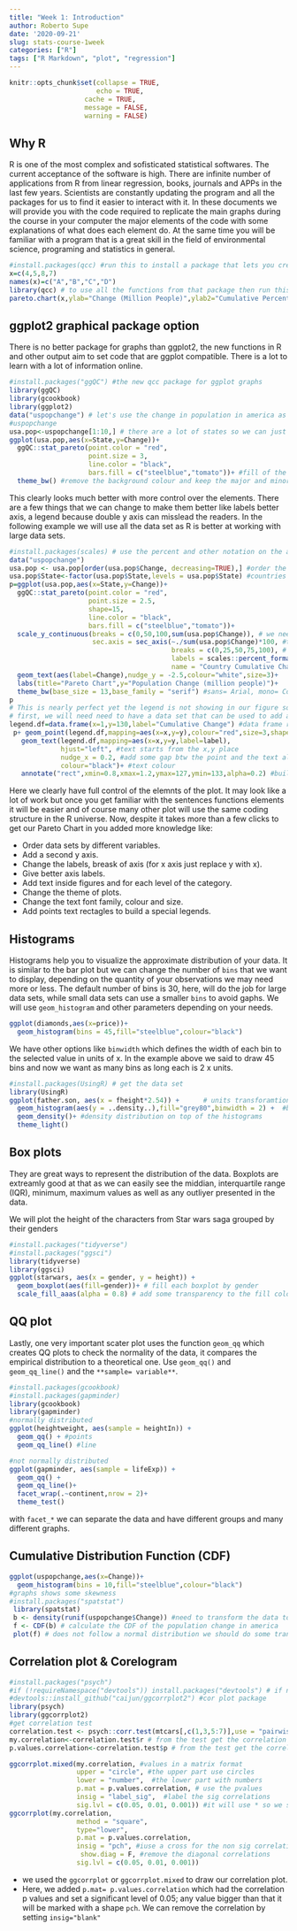 ```yaml
---
title: "Week 1: Introduction"
author: Roberto Supe
date: '2020-09-21'
slug: stats-course-1week
categories: ["R"]
tags: ["R Markdown", "plot", "regression"]
---
```

```r
knitr::opts_chunk$set(collapse = TRUE,
                      echo = TRUE,
                   cache = TRUE,
                   message = FALSE,
                   warning = FALSE)
```

## Why R

R is one of the most complex and sofisticated statistical softwares. The current acceptance of the software is high. There are infinite number of applications from R from linear regression, books, journals and APPs in the last few years. Scientists are constantly updating the program and all the packages for us to find it easier to interact with it. 
In these documents we will provide you with the code required to replicate the main graphs during the course in your computer the major elements of the code with some explanations of what does each element do. At the same time you will be familiar with a program that is a great skill in the field of environmental science, programing and statistics in general.

```r
#install.packages(qcc) #run this to install a package that lets you create the graph
x=c(4,5,8,7)
names(x)=c("A","B","C","D")
library(qcc) # to use all the functions from that package then run this once per session
pareto.chart(x,ylab="Change (Million People)",ylab2="Cumulative Percentage")
```

## ggplot2 graphical package option

There is no better package for graphs than ggplot2, the new functions in R and other output aim to set code that are ggplot compatible. There is a lot to learn with a lot of information online. 

```r
#install.packages("ggQC") #the new qcc package for ggplot graphs
library(ggQC)
library(gcookbook)
library(ggplot2)
data("uspopchange") # let's use the change in population in america as and example
#uspopchange
usa.pop<-uspopchange[1:10,] # there are a lot of states so we can just take the first 10 states for the example data set
ggplot(usa.pop,aes(x=State,y=Change))+
  ggQC::stat_pareto(point.color = "red", 
                    point.size = 3, 
                    line.color = "black",
                    bars.fill = c("steelblue","tomato"))+ #fill of the bars is continous therefore you need to set the first and last and you will get a gradient for all the bars 
  theme_bw() #remove the background colour and keep the major and minor axis and some other plot structures 
```

This clearly looks much better with more control over the elements. There are a few things that we can change to make them better like labels better axis, a legend because double y axis can misslead the readers. In the following example we will use all the data set as R is better at working with large data sets. 

```r
#install.packages(scales) # use the percent and other notation on the axis
data("uspopchange")
usa.pop <- usa.pop[order(usa.pop$Change, decreasing=TRUE),] #order the data set by the values of Change in a decreasing order
usa.pop$State<-factor(usa.pop$State,levels = usa.pop$State) #countries labels in the right place
p=ggplot(usa.pop,aes(x=State,y=Change))+
  ggQC::stat_pareto(point.color = "red", 
                    point.size = 2.5, 
                    shape=15,
                    line.color = "black",
                    bars.fill = c("steelblue","tomato"))+
  scale_y_continuous(breaks = c(0,50,100,sum(usa.pop$Change)), # we need to control the left y axis breaks
                     sec.axis = sec_axis(~./sum(usa.pop$Change)*100, #this is Cumulative Sum(y)/sum(all states in change)*100 (%)
                                         breaks = c(0,25,50,75,100), # which breaks do you want to show
                                         labels = scales::percent_format(scale = 1), #from the package scales use :: percent, we need to use percent_format(scale=1) because transform the axis in 100 already 
                                         name = "Country Cumulative Change"))+ # give it a name
  geom_text(aes(label=Change),nudge_y = -2.5,colour="white",size=3)+ 
  labs(title="Pareto Chart",y="Population Change (million people)")+
  theme_bw(base_size = 13,base_family = "serif") #sans= Arial, mono= Courier, serif= Times New Roman
p
# This is nearly perfect yet the legend is not showing in our figure so we can add it ourselfs
# first, we will need need to have a data set that can be used to add a legend to the figure
legend.df=data.frame(x=1,y=130,label="Cumulative Change") #data frame required by ggplot2
 p+ geom_point(legend.df,mapping=aes(x=x,y=y),colour="red",size=3,shape=15)+ #point 
   geom_text(legend.df,mapping=aes(x=x,y=y,label=label),
             hjust="left", #text starts from the x,y place
             nudge_x = 0.2, #add some gap btw the point and the text along the x axis
             colour="black")+ #text colour
   annotate("rect",xmin=0.8,xmax=1.2,ymax=127,ymin=133,alpha=0.2) #build a box to avoid confusion

```

Here we clearly have full control of the elemnts of the plot. It may look like a lot of work but once you get familiar with the sentences functions elements it will be easier and of course many other plot will use the same coding structure in the R universe. Now, despite it takes more than a few clicks to get our Pareto Chart in   you added more knowledge like:

* Order data sets by different variables.
* Add a second y axis.
* Change the labels, breask of axis (for x axis just replace y with x).
* Give better axis labels.
* Add text inside figures and for each level of the category.
* Change the theme of plots.
* Change the text font family, colour and size. 
* Add points text rectagles to build a special legends.

## Histograms

Histograms help you to visualize the approximate distribution of your data. It is similar to the bar plot but we can change the number of `bins` that we want to display, depending on the quantity of your observations we may need more or less. The default number of bins is 30, here, will do the job for large data sets, while small data sets can use a smaller `bins` to avoid gaphs. We will use `geom_histogram` and other parameters depending on your needs.

```r
ggplot(diamonds,aes(x=price))+
  geom_histogram(bins = 45,fill="steelblue",colour="black")
```

We have other options like `binwidth` which defines the width of each bin to the selected value in units of x. In the example above we said to draw 45 bins and now we want as many bins as long each is 2 x units. 

```r
#install.packages(UsingR) # get the data set
library(UsingR)
ggplot(father.son, aes(x = fheight*2.54)) +      # units transforamtion                     
  geom_histogram(aes(y = ..density..),fill="grey80",binwidth = 2) +  #bins each 2cm height
  geom_density()+ #density distribution on top of the histograms
  theme_light()
```


## Box plots

They are great ways to represent the distribution of the data. Boxplots are extreamly good at that as we can easily see the middian, interquartile range (IQR), minimum, maximum values as well as any outliyer presented in the data.

We will plot the height of the characters from Star wars saga grouped by their genders

```r
#install.packages("tidyverse")
#install.packages("ggsci")
library(tidyverse)
library(ggsci)
ggplot(starwars, aes(x = gender, y = height)) +
  geom_boxplot(aes(fill=gender))+ # fill each boxplot by gender 
  scale_fill_aaas(alpha = 0.8) # add some transparency to the fill colour 0.2
```

## QQ plot

Lastly, one very important scater plot uses the function `geom_qq` which creates QQ plots to check the normality of the data, it compares the empirical distribution to a theoretical one. Use `geom_qq()` and `geom_qq_line()` and the ``**sample= variable**``. 

```r
#install.packages(gcookbook)
#install.packages(gapminder)
library(gcookbook)
library(gapminder)
#normally distributed
ggplot(heightweight, aes(sample = heightIn)) +
  geom_qq() + #points 
  geom_qq_line() #line

#not normally distributed 
ggplot(gapminder, aes(sample = lifeExp)) +
  geom_qq() +
  geom_qq_line()+
  facet_wrap(.~continent,nrow = 2)+
  theme_test()
```

with `facet_*` we can separate the data and have different groups and many different graphs.

## Cumulative Distribution Function (CDF)


```r
ggplot(uspopchange,aes(x=Change))+
  geom_histogram(bins = 10,fill="steelblue",colour="black") 
#graphs shows some skewness 
#install.packages("spatstat")
 library(spatstat)
 b <- density(runif(uspopchange$Change)) #need to transform the data to 
 f <- CDF(b) # calculate the CDF of the population change in america
 plot(f) # does not follow a normal distribution we should do some transformations
```

## Correlation plot & Corelogram 

```r
#install.packages("psych")
#if (!requireNamespace("devtools")) install.packages("devtools") # if new to R run this line too, you will be able to obtain some packages created by the comunity 
#devtools::install_github("caijun/ggcorrplot2") #cor plot package
library(psych)
library(ggcorrplot2)
#get correlation test
correlation.test <- psych::corr.test(mtcars[,c(1,3,5:7)],use = "pairwise",method = "spearman")
my.correlation<-correlation.test$r # from the test get the correlation values
p.values.correlation<-correlation.test$p # from the test get the correlation p values

ggcorrplot.mixed(my.correlation, #values in a matrix format
                 upper = "circle", #the upper part use circles
                 lower = "number",  #the lower part with numbers
                 p.mat = p.values.correlation, # use the pvalues
                 insig = "label_sig",  #label the sig correlations
                 sig.lvl = c(0.05, 0.01, 0.001)) #it will use * so we set the levels
ggcorrplot(my.correlation, 
                 method = "square", 
                 type="lower",
                 p.mat = p.values.correlation, 
                 insig = "pch", #iuse a cross for the non sig correlations
                  show.diag = F, #remove the diagonal correlations
                 sig.lvl = c(0.05, 0.01, 0.001))


```

* we used the `ggcorrplot` or `ggcorrplot.mixed` to draw our correlation plot. 
* Here, we added `p.mat= p.values.correlation` which had the correlation p values and set a significant level of 0.05; any value bigger than that it will be marked with a shape `pch`. We can remove the correlation by setting `insig="blank"`
